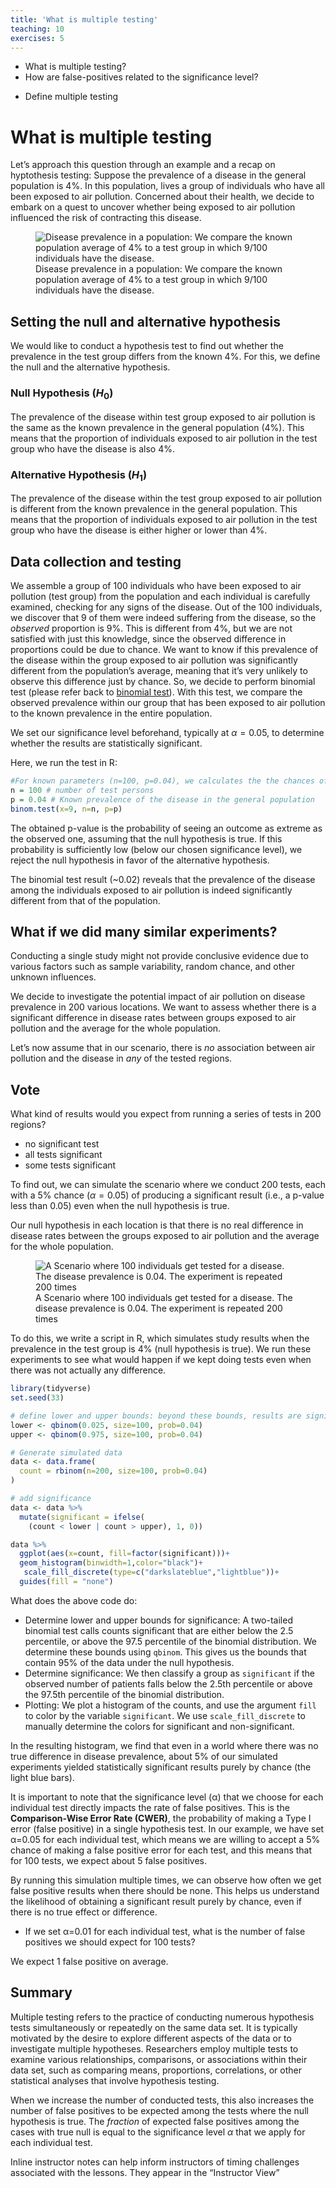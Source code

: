 ```yaml
---
title: 'What is multiple testing'
teaching: 10
exercises: 5
---
```


:::::::::::::::::::::::::::::::::::::: questions 

- What is multiple testing? 
- How are false-positives related to the significance level?

::::::::::::::::::::::::::

:::::::::::::::::::::::::::::::::::::::::::::: objectives

- Define multiple testing

::::::::::::::::::::::::::::::::::::::::::::::::

# What is multiple testing

Let's approach this question through an example and a recap on hyptothesis testing: Suppose the prevalence of a disease in the general population is 4%. In this population, lives a group of individuals who have all been exposed to air pollution. Concerned about their health, we decide to embark on a quest to uncover whether being exposed to air pollution influenced the risk of contracting this disease.

![Disease prevalence in a population: We compare the known population average of 4% to a test group in which 9/100 individuals have the disease.](fig/01-Disease-prevalence.png)

## Setting the null and alternative hypothesis

We would like to conduct a hypothesis test to find out whether the prevalence in the test group differs from the known 4%. For this, we define the null and the alternative hypothesis.

### Null Hypothesis ($H_0$)

The prevalence of the disease within test group exposed to air pollution is the same as the known prevalence in the general population (4%). This means that the proportion of individuals exposed to air pollution in the test group who have the disease is also 4%.

### Alternative Hypothesis ($H_1$)

The prevalence of the disease within the test group exposed to air pollution is different from the known prevalence in the general population. This means that the proportion of individuals exposed to air pollution in the test group who have the disease is either higher or lower than 4%.

## Data collection and testing

We assemble a group of 100  individuals who have been exposed to air pollution (test group) from the population and each individual is carefully examined, checking for any signs of the disease.
Out of the 100 individuals, we discover that 9 of them were indeed suffering from the disease, so the *observed* proportion is 9%. This is different from 4%,
but we are not satisfied with just this knowledge, since the observed difference in proportions could be due to chance. We want to know if this prevalence of the disease within the group exposed to air pollution was significantly different from the population's average, meaning that it's very unlikely to observe this difference just by chance.
So, we decide to perform binomial test (please refer back to [binomial test]("https://sarahkaspar.github.io/biostatistics-course/03-binomial.html")). With this test, we compare the observed prevalence within our group that has been exposed to air pollution to the known prevalence in the entire population.

We set our significance level beforehand, typically at $\alpha=0.05$, to determine whether the results are statistically significant.

Here, we run the test in R:
```r
#For known parameters (n=100, p=0.04), we calculates the the chances of getting the 9 individuals that indeed suffered from the disease. 
n = 100 # number of test persons
p = 0.04 # Known prevalence of the disease in the general population
binom.test(x=9, n=n, p=p)
```

The obtained p-value is the probability of seeing an outcome as extreme as the observed one, assuming that the null hypothesis is true. If this probability is sufficiently low (below our chosen significance level), we reject the null hypothesis in favor of the alternative hypothesis.

The binomial test result (~0.02) reveals that the prevalence of the disease among the individuals exposed to air pollution is indeed significantly different from that of the population.

## What if we did many similar experiments?

Conducting a single study might not provide conclusive evidence due to various factors such as sample variability, random chance, and other unknown influences. 

We decide to investigate the potential impact of air pollution on disease prevalence in 200 various locations. We want to assess whether there is a significant difference in disease rates between groups exposed to air pollution and the average for the whole population. 


Let's now assume that in our scenario, there is *no* association between air pollution and the disease in *any* of the tested regions. 

:::::::::: challenge
# Vote 
What kind of results would you expect from running a series of tests in 200 regions? 

- no significant test 
- all tests significant 
- some tests significant 
::::::::::::::::::


To find out, we can simulate the scenario where we conduct 200 tests, each with a 5% chance ($\alpha = 0.05$) of producing a significant result (i.e., a p-value less than 0.05) even when the null hypothesis is true.

Our null hypothesis in each location is that there is no real difference in disease rates between the groups exposed to air pollution and the average for the whole population.

![A Scenario where 100 individuals get tested for a disease. The disease prevalence is 0.04. The experiment is repeated 200 times](fig/Scenario_200_nulls.png)

To do this, we write a script in R, which simulates study results when the prevalence in the test group is 4% (null hypothesis is true). We run these experiments to see what would happen if we kept doing tests even when there was not actually any difference. 


```r
library(tidyverse)
set.seed(33)

# define lower and upper bounds: beyond these bounds, results are significant
lower <- qbinom(0.025, size=100, prob=0.04)
upper <- qbinom(0.975, size=100, prob=0.04)

# Generate simulated data
data <- data.frame(
  count = rbinom(n=200, size=100, prob=0.04)
)

# add significance
data <- data %>% 
  mutate(significant = ifelse(
    (count < lower | count > upper), 1, 0))

data %>% 
  ggplot(aes(x=count, fill=factor(significant)))+
  geom_histogram(binwidth=1,color="black")+
   scale_fill_discrete(type=c("darkslateblue","lightblue"))+
  guides(fill = "none")

```
What does the above code do: 

- Determine lower and upper bounds for significance: A two-tailed binomial test calls counts significant that are either below the 2.5 percentile, or above the 97.5 percentile of the binomial distribution. We determine these bounds using `qbinom`. This gives us the bounds that contain 95% of the data under the null hypothesis.
- Determine significance: We then classify a group as `significant` if the observed number of patients falls below the 2.5th percentile or above the 97.5th percentile of the binomial distribution. 
- Plotting: We plot a histogram of the counts, and use the argument `fill` to color by the variable `significant`. We use `scale_fill_discrete` to manually determine the colors for significant and non-significant.


In the resulting histogram, we find that even in a world where there was no true difference in disease prevalence, about 5% of our simulated experiments yielded statistically significant results purely by chance (the light blue bars). 

It is important to note that the significance level (α) that we choose for each individual test directly impacts the rate of false positives. This is the __Comparison-Wise Error Rate (CWER)__, the probability of making a Type I error (false positive) in a single hypothesis test. In our example, we have set α=0.05 for each individual test, which means we are willing to accept a 5% chance of making a false positive error for each test, and this means that for 100 tests, we expect about 5 false positives.

By running this simulation multiple times, we can observe how often we get false positive results when there should be none. This helps us understand the likelihood of obtaining a significant result purely by chance, even if there is no true effect or difference.

::::::::::::::::: challenge

- If we set α=0.01 for each individual test, what is the number of false positives we should expect for 100 tests?
::::::::::::::::::::::

:::::::::::::::: solution
We expect 1 false positive on average.
::::::::::::::::::::::::::



## Summary

Multiple testing refers to the practice of conducting numerous hypothesis tests simultaneously or repeatedly on the same data set. It is typically motivated by the desire to explore different aspects of the data or to investigate multiple hypotheses. Researchers employ multiple tests to examine various relationships, comparisons, or associations within their data set, such as comparing means, proportions, correlations, or other statistical analyses that involve hypothesis testing. 

When we increase the number of conducted tests, this also increases the number of false positives to be expected among the tests where the null hypothesis is true. The *fraction* of expected false positives among the cases with true null is equal to the significance level $\alpha$ that we apply for each individual test. 

:::::::::::::::::::::::::::::::::::::::::::::::::::::::::::::::::::: instructor

Inline instructor notes can help inform instructors of timing challenges
associated with the lessons. They appear in the "Instructor View"

::::::::::::::::::::::::::::::::::::::::::::::::::::::::::::::::::::::::::::::::
